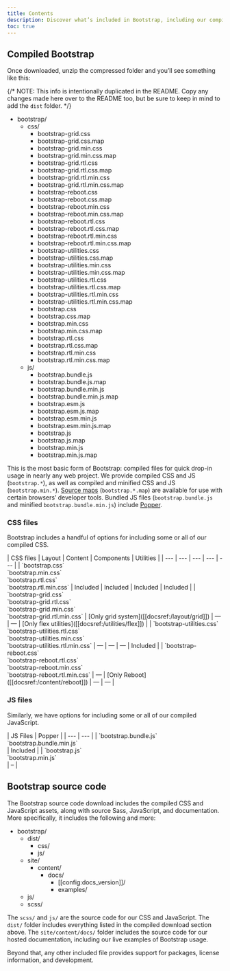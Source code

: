 ```yaml
---
title: Contents
description: Discover what’s included in Bootstrap, including our compiled and source code flavors.
toc: true
---
```



## Compiled Bootstrap

Once downloaded, unzip the compressed folder and you’ll see something like this:

{/* NOTE: This info is intentionally duplicated in the README. Copy any changes made here over to the README too, but be sure to keep in mind to add the `dist` folder. */}

<FileTree>

- bootstrap/
  - css/
    - bootstrap-grid.css
    - bootstrap-grid.css.map
    - bootstrap-grid.min.css
    - bootstrap-grid.min.css.map
    - bootstrap-grid.rtl.css
    - bootstrap-grid.rtl.css.map
    - bootstrap-grid.rtl.min.css
    - bootstrap-grid.rtl.min.css.map
    - bootstrap-reboot.css
    - bootstrap-reboot.css.map
    - bootstrap-reboot.min.css
    - bootstrap-reboot.min.css.map
    - bootstrap-reboot.rtl.css
    - bootstrap-reboot.rtl.css.map
    - bootstrap-reboot.rtl.min.css
    - bootstrap-reboot.rtl.min.css.map
    - bootstrap-utilities.css
    - bootstrap-utilities.css.map
    - bootstrap-utilities.min.css
    - bootstrap-utilities.min.css.map
    - bootstrap-utilities.rtl.css
    - bootstrap-utilities.rtl.css.map
    - bootstrap-utilities.rtl.min.css
    - bootstrap-utilities.rtl.min.css.map
    - bootstrap.css
    - bootstrap.css.map
    - bootstrap.min.css
    - bootstrap.min.css.map
    - bootstrap.rtl.css
    - bootstrap.rtl.css.map
    - bootstrap.rtl.min.css
    - bootstrap.rtl.min.css.map
  - js/
    - bootstrap.bundle.js
    - bootstrap.bundle.js.map
    - bootstrap.bundle.min.js
    - bootstrap.bundle.min.js.map
    - bootstrap.esm.js
    - bootstrap.esm.js.map
    - bootstrap.esm.min.js
    - bootstrap.esm.min.js.map
    - bootstrap.js
    - bootstrap.js.map
    - bootstrap.min.js
    - bootstrap.min.js.map

</FileTree>

This is the most basic form of Bootstrap: compiled files for quick drop-in usage in nearly any web project. We provide compiled CSS and JS (`bootstrap.*`), as well as compiled and minified CSS and JS (`bootstrap.min.*`). [Source maps](https://web.dev/articles/source-maps) (`bootstrap.*.map`) are available for use with certain browsers’ developer tools. Bundled JS files (`bootstrap.bundle.js` and minified `bootstrap.bundle.min.js`) include [Popper](https://popper.js.org/docs/v2/).

### CSS files

Bootstrap includes a handful of options for including some or all of our compiled CSS.

<BsTable class="table">
| CSS files | Layout | Content | Components | Utilities |
| --- | --- | --- | --- | --- |
| `bootstrap.css`<br/> `bootstrap.min.css`<br/> `bootstrap.rtl.css`<br/> `bootstrap.rtl.min.css` | Included | Included | Included | Included |
| `bootstrap-grid.css`<br/> `bootstrap-grid.rtl.css`<br/> `bootstrap-grid.min.css`<br/> `bootstrap-grid.rtl.min.css` | [Only grid system]([[docsref:/layout/grid]]) | — | — | [Only flex utilities]([[docsref:/utilities/flex]]) |
| `bootstrap-utilities.css`<br/> `bootstrap-utilities.rtl.css`<br/> `bootstrap-utilities.min.css`<br/> `bootstrap-utilities.rtl.min.css` | — | — | — | Included |
| `bootstrap-reboot.css`<br/> `bootstrap-reboot.rtl.css`<br/> `bootstrap-reboot.min.css`<br/> `bootstrap-reboot.rtl.min.css` | — | [Only Reboot]([[docsref:/content/reboot]]) | — | — |
</BsTable>

### JS files

Similarly, we have options for including some or all of our compiled JavaScript.

<BsTable class="table">
| JS Files | Popper |
| --- | --- |
| `bootstrap.bundle.js`<br/> `bootstrap.bundle.min.js`<br/> | Included |
| `bootstrap.js`<br/> `bootstrap.min.js`<br/> | – |
</BsTable>

## Bootstrap source code

The Bootstrap source code download includes the compiled CSS and JavaScript assets, along with source Sass, JavaScript, and documentation. More specifically, it includes the following and more:

<FileTree>

- bootstrap/
  - dist/
    - css/
    - js/
  - site/
    - content/
      - docs/
        - [[config:docs_version]]/
         - examples/
  - js/
  - scss/

</FileTree>

The `scss/` and `js/` are the source code for our CSS and JavaScript. The `dist/` folder includes everything listed in the compiled download section above. The `site/content/docs/` folder includes the source code for our hosted documentation, including our live examples of Bootstrap usage.

Beyond that, any other included file provides support for packages, license information, and development.
